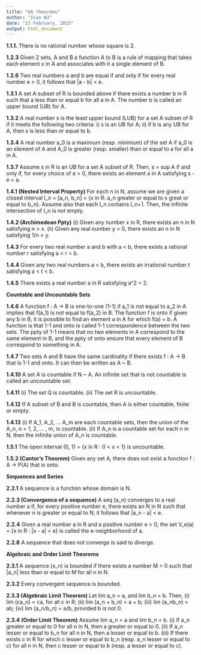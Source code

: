 ```yaml
---
title: "UA theorems"
author: "Ivan WJ"
date: "13 February, 2015"
output: html_document
---
```


__1.1.1.__ There is no rational number whose square is 2.

__1.2.3__ Given 2 sets, A and B a function A to B is a rule of mapping that takes each element x in A and associates with it a single element of B.

__1.2.6__ Two real numbers a and b are equal if and only if for every real number e > 0, it follows that |a - b| < e.

__1.3.1__ A set A subset of R is bounded above if there exists a number b in R such that a less than or equal b for all a in A. The number b is called an upper bound (UB) for A.

__1.3.2__ A real number s is the least upper bound (LUB) for a set A subset of R if it meets the following two criteria: i) s is an UB for A; ii) if b is any UB for A, then s is less than or equal to b.

__1.3.4__ A real number a_0 is a maximum (resp. minimum) of the set A if a_0 is an element of A and A_0 is greater (resp. smaller) than or equal to a for all a in A.

__1.3.7__ Assume s in R is an UB for a set A subset of R. Then, s = sup A if and only if, for every choice of e > 0, there exists an element a in A satisfying s - e < a.

__1.4.1 (Nested Interval Property)__ For each n in N, assume we are given a closed interval I_n = [a_n, b_n] = {x in R: a_n greater or equal to x great or equal to b_n}. Assume also that each I_n contains I_n+1. Then, the infinite intersection of I_n is not empty.

__1.4.2 (Archimedean Ppty)__ (i) Given any number x in R, there exists an n in N satisfying n > x. (ii) Given any real number y > 0, there exists an n in N satisfying 1/n < y.

__1.4.3__ For every two real number a and b with a < b, there exists a rational number r satisfying a < r < b.

__1.4.4__ Given any two real numbers a < b, there exists an irrational number t satisfying a < t < b.

__1.4.5__ There exists a real number a in R satisfying a^2 = 2.

__Countable and Uncountable Sets__

__1.4.6__ A function f : A -> B is one-to-one (1-1) if a_1 is not equal to a_2 in A implies that f(a_1) is not equal to f(a_2) in B. The function f is onto if given any b in B, it is possible to find an element a in A for which f(a) = b. A function is that 1-1 and onto is called 1-1 correspondence between the two sets. The ppty of 1-1 means that no two elements in A correspond to the same element in B, and the ppty of onto ensure that every element of B correspond to something in A.

__1.4.7__ Two sets A and B have the same cardinality if there exists f : A -> B that is 1-1 and onto. It can then be written as A ~ B.

__1.4.10__ A set A is countable if N ~ A. An infinite set that is not countable is called an uncountable set.

__1.4.11__ (i) The set Q is countable. (ii) The set R is uncountable.

__1.4.12__ If A subset of B and B is countable, then A is either countable, finite or empty.

__1.4.13__ (i) If A_1, A_2, ... A_m are each countable sets, then the union of the A_n, n = 1, 2, ... , m, is countable. (ii) If A_n is a countable set for each n in N, then the infinite union of A_n is countable.

__1.5.1__ The open interval (0, 1) = {x in R : 0 < x < 1} is uncountable.

__1.5.2 (Cantor's Theorem)__ Given any set A, there does not exist a function f : A -> P(A) that is onto.

__Sequences and Series__

__2.2.1__ A sequence is a function whose domain is N.

__2.2.3 (Convergence of a sequence)__ A seq (a_n) converges to a real number a if, for every positive number e, there exists an N in N such that whenever n is greater or equal to N, it follows that |a_n - a| < e.

__2.2.4__ Given a real number a in R and a positive number e > 0, the set V_e(a) = {x in R : |x - a| < e} is called the e-neighborhood of a.

__2.2.8__ A sequence that does not converge is said to diverge.

__Algebraic and Order Limit Theorems__

__2.3.1__ A sequence (x_n) is bounded if there exists a number M > 0 such that |a_n| less than or equal to M for all n in N.

__2.3.2__ Every convergent sequence is bounded.

__2.3.3 (Algebraic Limit Theorem)__ Let lim a_n = a, and lim b_n = b. Then, (i) lim (ca_n) = ca, for all c in R; (ii) lim (a_n + b_n) = a + b; (iii) lim (a_nb_n) = ab; (iv) lim (a_n/b_n) = a/b, provided b is not 0.

__2.3.4 (Order Limit Theorem)__ Assume lim a_n = a and lim b_n = b. (i) If a_n greater or equal to 0 for all n in N, then a greater or equal to 0. (ii) If a_n lesser or equal to b_n for all n in N, then a lesser or equal to b. (iii) If there exists c in R for which c lesser or equal to b_n (resp. a_n lesser or equal to c) for all n in N, then c lesser or equal to b (resp. a lesser or equal to c).